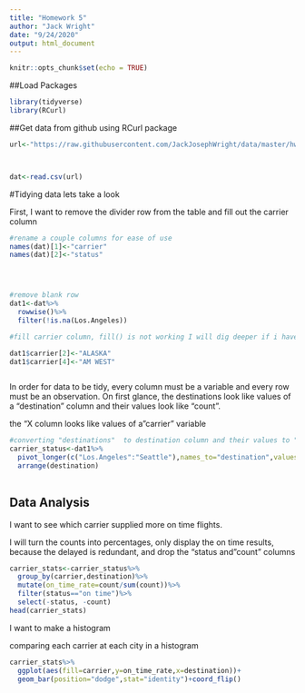 ```yaml
---
title: "Homework 5"
author: "Jack Wright"
date: "9/24/2020"
output: html_document
---
```


```r
knitr::opts_chunk$set(echo = TRUE)
```

##Load Packages
```r
library(tidyverse)
library(RCurl)

```

##Get data from github using RCurl package

```r
url<-"https://raw.githubusercontent.com/JackJosephWright/data/master/hw5.csv?token=AQZFVAMURDMZ6UXUQUADSEK7NVAUI"



dat<-read.csv(url)


```


#Tidying data
 lets take a look
 
 First, I want to remove the divider row from the table and fill out the carrier column
 
```r
#rename a couple columns for ease of use
names(dat)[1]<-"carrier"
names(dat)[2]<-"status"




#remove blank row
dat1<-dat%>%
  rowwise()%>%
  filter(!is.na(Los.Angeles))

#fill carrier column, fill() is not working I will dig deeper if i have time

dat1$carrier[2]<-"ALASKA"
dat1$carrier[4]<-"AM WEST"



```
 
 
 In order for data to be tidy, every column must be a variable and every row must be an observation. On first glance, the destinations look like values of a "destination" column and their values look like "count".

the "X column looks like values of a "carrier" variable
```r
#converting "destinations"  to destination column and their values to "count"
carrier_status<-dat1%>%
  pivot_longer(c("Los.Angeles":"Seattle"),names_to="destination",values_to="count")%>%
  arrange(destination)
  
```


## Data Analysis

I want to see which carrier supplied more on time flights. 

I will turn the counts into percentages, only display the on time results, because the delayed is redundant, and drop the "status and "count" columns

```r
carrier_stats<-carrier_status%>%
  group_by(carrier,destination)%>%
  mutate(on_time_rate=count/sum(count))%>%
  filter(status=="on time")%>%
  select(-status, -count)
head(carrier_stats)
```


I want to make a histogram

comparing each carrier at each city in a histogram

```r
carrier_stats%>%
  ggplot(aes(fill=carrier,y=on_time_rate,x=destination))+
  geom_bar(position="dodge",stat="identity")+coord_flip()

```


